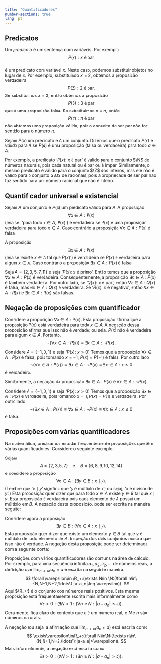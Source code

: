 ```yaml
---
title: "Quantificadores"
number-sections: true 
lang: pt
---
```


## Predicatos

Um *predicato* é um sentença com variáveis. Por exemplo 
$$
P(x):\mbox{$x$ é par}
$$  
é um predicato com variável $x$. Neste caso, podemos substituir objetos no lugar de $x$. Por exemplo, substituindo $x=2$, obtemos a proposição verdadeira
$$
P(2): \mbox{$2$ é par}.
$$
Se substituimos $x=3$, então obtemos a proposição 
$$
P(3): \mbox{3 é par}
$$
que é uma proposição falsa. Se substituimos $x=\pi$, então 
$$
P(\pi): \mbox{$\pi$ é par}
$$
não obtemos uma proposição válida, pois o conceito de ser par não faz sentido para o número $\pi$. 

:::{#def-predicato}
Sejam $P(x)$ um predicato e $A$ um conjunto. Dizemos que o predicato $P(x)$ é *válido* para $A$ se $P(a)$ é uma proposição (falsa ou verdadeira) para todo $a\in A$.  
:::

:::{#exm-predicato}
Por exemplo, a predicato '$P(x)$: $x$ é par' é valido para o conjunto $\N$ de números naturais, pois cada natural ou é par ou é impar. Similarmente, o mesmo predicato é válido para o conjunto $\Z$ dos inteiros, mas ele não é válido para o conjunto $\Q$ de racionais, pois a propriedade de ser par não faz sentido para um número racional que não é inteiro. 
:::

## Quantificador universal e existencial

:::{#def-quant-uni-exis}
Sejam $A$ um conjunto e $P(x)$ um predicato válido para $A$. A proposição 
$$
\forall x\in A: P(x)
$$
(leia se: 'para todo $x\in A$, $P(x)$')
é verdadeira se $P(x)$ é uma proposição verdadeira para todo $x\in A$. Caso contrário a proposição $\forall x\in A: P(x)$ é falsa. 

A proposição 
$$
\exists x\in A: P(x)
$$
(leia se:'existe $x\in A$ tal que $P(x)$')
é verdadeira se $P(x)$ é verdadeira para algum $x\in A$. Caso contrário a proposição $\exists x\in A: P(x)$ é falsa.
:::

:::{#exm-quantificador}
Seja $A=\{2,3,5,7,11\}$ e seja '$P(x)$: $x$ é primo'. Então temos que a proposição $\forall x\in A:P(x)$ é verdadeira. Consequentemente, a proposição $\exists x\in A:P(x)$ é também verdadeira. Por outro lado, se '$Q(x)$: $x$ é par', então $\forall x\in A:Q(x)$ é falsa, mas $\exists x\in A:Q(x)$ é verdadeira. Se '$R(x)$: $x$ é negativo', então $\forall x\in A:R(x)$ e $\exists x\in A:R(x)$ são falsas. 
:::

## Negação de proposições com quantificador 

Considere a proposição $\forall x\in A: P(x)$. Esta proposição  afirma que a proposição $P(x)$ está verdadeira para todo $x\in A$. A negação dessa proposição afirma que isso não é verdade; ou seja, $P(x)$ não é verdadeira para algum $x\in A$. Portanto,
$$
\neg(\forall x\in A: P(x))\equiv \exists x\in A:\neg P(x).
$$ 

:::{#exm-neg-forall}
Considere $A=\{-1,0,1\}$ e seja '$P(x)$: $x>0$'. Temos que a proposição $\forall x\in A: P(x)$ é falsa, pois tomando $x=-1$, $P(x)=P(-1)$ é falsa. Por outro lado 
$$
\neg (\forall x\in A:P(x))\equiv \exists x\in A:\neg P(x)\equiv \exists x\in A:x\leq 0 
$$
é verdadeira.
:::

Similarmente, a negação da proposição $\exists x\in A: P(x)$ é $\forall x\in A: \neg P(x)$. 

:::{#exm-neg-forall}
Considere $A=\{-1,0,1\}$ e seja '$P(x)$: $x>0$'. Temos que a proposição $\exists x\in A: P(x)$ é verdadeira, pois tomando $x=1$, $P(x)=P(1)$ é verdadeira. Por outro lado 
$$
\neg (\exists x\in A:P(x))\equiv \forall x\in A:\neg P(x)\equiv \forall x\in A:x\leq 0 
$$
é falsa.
:::


## Proposições com várias quantificadores

Na matemática, precisamos estudar frequentemente proposições que têm várias quantificadores. Considere o seguinte exemplo.


:::{#exm-quantif-mult}
Sejam 
$$
A=\{2,3,5,7\}\quad \mbox{e}\quad B=\{6,8,9,10,12,14\}
$$
e considere a proposição
$$
\forall x\in A:(\exists y\in B:x\mid y).
$$
(Lembre que '$x\mid y$' signfica que '$y$ é múltiplo de $x$'; ou sejaj, '$x$ é divisor de $y$'.)
Esta proposição quer dizer que para todo $x\in A$ existe $y\in B$ tal que $x\mid y$. Esta proposição é verdadeira pois cada elemento de $A$ possui um múltiplo em $B$. A negação desta proposição, pode ser escrita na maneira seguite:
\begin{align*}
\neg(\forall x\in A:(\exists y\in B:x\mid y))&\equiv\\
\exists x\in A:\neg (\exists y\in B:x\mid y)&\equiv\\ 
\exists x\in A:(\forall y\in B:x\nmid y).
\end{align*}

Considere agora a proposição
$$
\exists y\in B:(\forall x\in A:x\mid y).
$$
Esta proposição quer dizer que existe um elemento $y\in B$ tal que $y$ é múltiplo de todo elemento de $A$. Inspeção dos dois conjuntos mostra que isso não é verdade. A negação desta proposição pode ser determinada com a seguinte conta:
\begin{align*}
\neg(\exists y\in B:(\forall x\in A:x\mid y))&\equiv\\
\forall y\in B:\neg (\forall x\in A:x\mid y)&\equiv\\ 
\forall y\in B:(\exists x\in A:x\nmid y).
\end{align*}
:::

:::{#exm-conv}
Proposições com vários quantificadores são comuns na área de cálculo. Por exemplo, para uma sequência infinita $a_1,a_2,a_2,\ldots$ de números reais, a definição que $\lim_{n\to \infty}a_n=a$ é escrita na seguinte maneira:
$$
\forall \varepsilon\in \R_+:(\exists N\in \N:(\forall n\in\{N,N+1,N+2,\ldots\}:|a-a_n|\leq \varepsilon)).
$$
Aqui $\R_+$ é o conjunto dos números reais positivos. Esta mesma proposição está frequentamente escrita mais informalmente como 
$$
\forall \varepsilon>0:(\exists N>1:(\forall n\geq N:|a-a_n|\leq \varepsilon)).
$$
Geralmente, fica claro do contexto que $\varepsilon$ é um número real, 
e $N$ e $n$ são números naturais. 

A negação (ou seja, a afirmação que $\lim_{n\to \infty}a_n\neq a$) está escrita como 
$$
\exists\varepsilon\in\R_+:(\forall N\in\N:(\exists n\in\{N,N+1,N+2,\ldots\}:|a-a_n|>\varepsilon)).
$$
Mais informalmente, a negação está escrita como 
$$
\exists\varepsilon>0:(\forall N>1:(\exists n\geq N:|a-a_n|>\varepsilon)).
$$

:::




